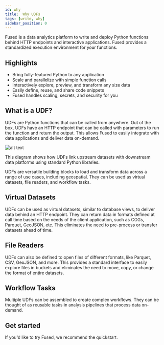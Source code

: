 ```yaml
---
id: why
title:  Why UDFs
tags: [write, why]
sidebar_position: 0
---
```


Fused is a data analytics platform to write and deploy Python functions behind HTTP endpoints and interactive applications. Fused provides a standardized execution environment for your functions. 

## Highlights

- Bring fully-featured Python to any application
- Scale and parallelize with simple function calls
- Interactively explore, preview, and transform any size data
- Easily define, reuse, and share code snippets
- Fused handles scaling, secrets, and security for you


## What is a UDF?

UDFs are Python functions that can be called from anywhere. Out of the box, UDFs have an HTTP endpoint that can be called with parameters to run the function and return the output. This allows Fused to easily integrate with data applications and deliver data on-demand.



![alt text](https://fused-magic.s3.us-west-2.amazonaws.com/docs_assets/ecosystem_diagram.png)

This diagram shows how UDFs link upstream datasets with downstream data platforms using standard Python libraries. 


UDFs are versatile building blocks to load and transform data across a range of use cases, including geospatial. They can be used as virtual datasets, file readers, and workflow tasks. 

## Virtual Datasets

UDFs can be used as virtual datasets, similar to database views, to deliver data behind an HTTP endpoint. They can return data in formats defined at call time based on the needs of the client application, such as COGs, Parquet, GeoJSON, etc. This eliminates the need to pre-process or transfer datasets ahead of time. 

## File Readers

UDFs can also be defined to open files of different formats, like Parquet, CSV, GeoJSON, and more. This provides a standard interface to easily explore files in buckets and eliminates the need to move, copy, or change the format of entire datasets.

## Workflow Tasks

Multiple UDFs can be assembled to create complex workflows. They can be thought of as reusable tasks in analysis pipelines that process data on-demand.

## Get started

If you'd like to try Fused, we recommend the quickstart.
